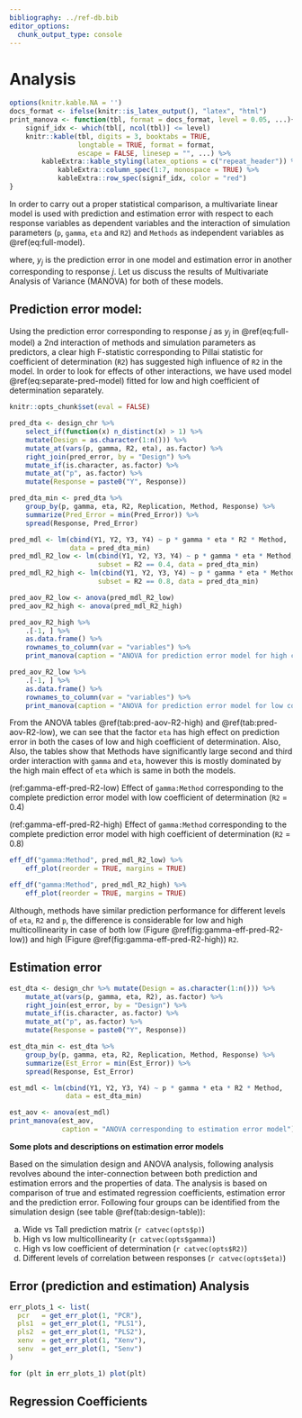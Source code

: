 ```yaml
---
bibliography: ../ref-db.bib
editor_options:
  chunk_output_type: console
---
```


# Analysis

```r
options(knitr.kable.NA = '')
docs_format <- ifelse(knitr::is_latex_output(), "latex", "html")
print_manova <- function(tbl, format = docs_format, level = 0.05, ...){
    signif_idx <- which(tbl[, ncol(tbl)] <= level)
    knitr::kable(tbl, digits = 3, booktabs = TRUE,
                 longtable = TRUE, format = format,
                 escape = FALSE, linesep = "", ...) %>%
        kableExtra::kable_styling(latex_options = c("repeat_header")) %>%
            kableExtra::column_spec(1:7, monospace = TRUE) %>%
            kableExtra::row_spec(signif_idx, color = "red")
}
```

In order to carry out a proper statistical comparison, a multivariate linear model is used with prediction and estimation error with respect to each response variables as dependent variables and the interaction of simulation parameters (`p`, `gamma`, `eta` and `R2`) and `Methods` as independent variables as \@ref(eq:full-model).

\begin{equation}
\mathbf{y} = \boldsymbol{\mu} + \texttt{p} \times \texttt{gamma} \times \texttt{eta} \times \texttt{R2} \times \texttt{Methods} + \boldsymbol{\varepsilon}
(\#eq:full-model)
\end{equation}
where, $y_j$ is the prediction error in one model and estimation error in another corresponding to response $j$. Let us discuss the results of Multivariate Analysis of Variance (MANOVA) for both of these models.

## Prediction error model:
Using the prediction error corresponding to response $j$ as $y_j$ in \@ref(eq:full-model) a 2nd interaction of methods and simulation parameters as predictors, a clear high F-statistic corresponding to Pillai statistic for coefficient of determination (`R2`) has suggested high influence of `R2` in the model. In order to look for effects of other interactions, we have used model \@ref(eq:separate-pred-model) fitted for low and high coefficient of determination separately.

\begin{equation}
\mathbf{y} = \boldsymbol{\mu} + \texttt{p} \times \texttt{gamma} \times \texttt{eta} \times \texttt{Methods} + \boldsymbol{\varepsilon}
(\#eq:separate-pred-model)
\end{equation}

```r
knitr::opts_chunk$set(eval = FALSE)
```


```r
pred_dta <- design_chr %>%
    select_if(function(x) n_distinct(x) > 1) %>%
    mutate(Design = as.character(1:n())) %>%
    mutate_at(vars(p, gamma, R2, eta), as.factor) %>%
    right_join(pred_error, by = "Design") %>%
    mutate_if(is.character, as.factor) %>%
    mutate_at("p", as.factor) %>%
    mutate(Response = paste0("Y", Response))

pred_dta_min <- pred_dta %>%
    group_by(p, gamma, eta, R2, Replication, Method, Response) %>%
    summarize(Pred_Error = min(Pred_Error)) %>%
    spread(Response, Pred_Error)

pred_mdl <- lm(cbind(Y1, Y2, Y3, Y4) ~ p * gamma * eta * R2 * Method,
               data = pred_dta_min)
pred_mdl_R2_low <- lm(cbind(Y1, Y2, Y3, Y4) ~ p * gamma * eta * Method,
                      subset = R2 == 0.4, data = pred_dta_min)
pred_mdl_R2_high <- lm(cbind(Y1, Y2, Y3, Y4) ~ p * gamma * eta * Method,
                      subset = R2 == 0.8, data = pred_dta_min)
```


```r
pred_aov_R2_low <- anova(pred_mdl_R2_low)
pred_aov_R2_high <- anova(pred_mdl_R2_high)
```


```r
pred_aov_R2_high %>%
    .[-1, ] %>%
    as.data.frame() %>%
    rownames_to_column(var = "variables") %>%
    print_manova(caption = "ANOVA for prediction error model for high coefficient of determination")
```


```r
pred_aov_R2_low %>%
    .[-1, ] %>%
    as.data.frame() %>%
    rownames_to_column(var = "variables") %>%
    print_manova(caption = "ANOVA for prediction error model for low coefficient of determination")
```

From the ANOVA tables \@ref(tab:pred-aov-R2-high) and \@ref(tab:pred-aov-R2-low), we can see that the factor `eta` has high effect on prediction error in both the cases of low and high coefficient of determination. Also, Also, the tables show that Methods have significantly large second and third order interaction with `gamma` and `eta`, however this is mostly dominated by the high main effect of `eta` which is same in both the models.

(ref:gamma-eff-pred-R2-low) Effect of `gamma:Method` corresponding to the complete prediction error model with low coefficient of determination (`R2` = 0.4)

(ref:gamma-eff-pred-R2-high) Effect of `gamma:Method` corresponding to the complete prediction error model with high coefficient of determination (`R2` = 0.8)

```r
eff_df("gamma:Method", pred_mdl_R2_low) %>%
    eff_plot(reorder = TRUE, margins = TRUE)
```

```r
eff_df("gamma:Method", pred_mdl_R2_high) %>%
    eff_plot(reorder = TRUE, margins = TRUE)
```

Although, methods have similar prediction performance for different levels of `eta`, `R2` and `p`, the difference is considerable for low and high multicollinearity in case of both low (Figure \@ref(fig:gamma-eff-pred-R2-low)) and high (Figure \@ref(fig:gamma-eff-pred-R2-high)) `R2`.

## Estimation error

```r
est_dta <- design_chr %>% mutate(Design = as.character(1:n())) %>%
    mutate_at(vars(p, gamma, eta, R2), as.factor) %>%
    right_join(est_error, by = "Design") %>%
    mutate_if(is.character, as.factor) %>%
    mutate_at("p", as.factor) %>%
    mutate(Response = paste0("Y", Response))

est_dta_min <- est_dta %>%
    group_by(p, gamma, eta, R2, Replication, Method, Response) %>%
    summarize(Est_Error = min(Est_Error)) %>%
    spread(Response, Est_Error)

est_mdl <- lm(cbind(Y1, Y2, Y3, Y4) ~ p * gamma * eta * R2 * Method,
              data = est_dta_min)
```

```r
est_aov <- anova(est_mdl)
print_manova(est_aov,
             caption = "ANOVA corresponding to estimation error model")
```

__Some plots and descriptions on estimation error models__

Based on the simulation design and ANOVA analysis, following analysis revolves abound the inter-connection between both prediction and estimation errors and the properties of data. The analysis is based on comparison of true and estimated regression coefficients, estimation error and the prediction error. Following four groups can be identified from the simulation design (see table \@ref(tab:design-table)):

a) Wide vs Tall prediction matrix (`r catvec(opts$p)`)
a) High vs low multicollinearity (`r catvec(opts$gamma)`)
a) High vs low coefficient of determination (`r catvec(opts$R2)`)
a) Different levels of correlation between responses (`r catvec(opts$eta)`)

## Error (prediction and estimation) Analysis

```r
err_plots_1 <- list(
  pcr   = get_err_plot(1, "PCR"),
  pls1  = get_err_plot(1, "PLS1"),
  pls2  = get_err_plot(1, "PLS2"),
  xenv  = get_err_plot(1, "Xenv"),
  senv  = get_err_plot(1, "Senv")
)

for (plt in err_plots_1) plot(plt)
```

## Regression Coefficients

